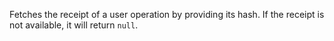 
Fetches the receipt of a user operation by providing its hash. If the receipt is not available, it
will return `null`. <CreditCost network="bundler" method="eth_getUserOperationReceipt" />
